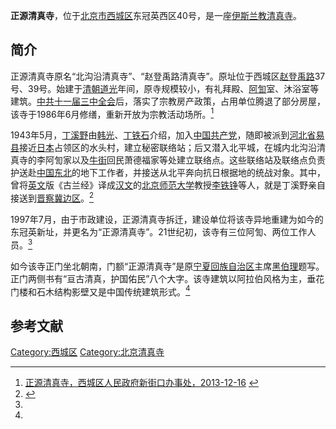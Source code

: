 {{Coord|39.9370755|116.3660376|type:landmark_region:CN-11_source:GoogleMaps|display=title}}
'''正源清真寺'''，位于[[北京市|北京市]][[西城区|西城区]]东冠英西区40号，是一座[[伊斯兰教|伊斯兰教]][[清真寺|清真寺]]。

==简介==
正源清真寺原名“北沟沿清真寺”、“赵登禹路清真寺”。原址位于西城区[[赵登禹路|赵登禹路]]37号、39号。始建于[[清朝|清朝]][[道光|道光]]年间，原寺规模较小，有礼拜殿、[[阿訇|阿訇]]室、沐浴室等建筑。[[中共十一届三中全会|中共十一届三中全会]]后，落实了宗教房产政策，占用单位腾退了部分房屋，该寺于1986年6月修缮，重新开放为宗教活动场所。<ref name=xjk>[http://xjk.bjxch.gov.cn/XJKxxxq.ycs?GUID=535270 正源清真寺，西城区人民政府新街口办事处，2013-12-16] {{webarchive|url=https://web.archive.org/web/20160304064533/http://xjk.bjxch.gov.cn/XJKxxxq.ycs?GUID=535270 |date=2016-03-04 }}</ref>

1943年5月，[[丁溪野|丁溪野]]由[[韩光|韩光]]、[[丁铁石|丁铁石]]介绍，加入[[中国共产党|中国共产党]]，随即被派到[[河北省|河北省]][[易县|易县]]接近[[日本|日本]]占领区的水头村，建立秘密联络站；后又潜入北平城，在城内北沟沿清真寺的李阿訇家以及[[牛街|牛街]]回民萧德福家等处建立联络点。这些联络站及联络点负责护送赴[[中国东北|中国东北]]的地下工作者，并接送从北平奔向抗日根据地的统战对象。其中，曾将[[英文|英文]]版《古兰经》译成[[汉文|汉文]]的[[北京师范大学|北京师范大学]]教授[[李铁铮|李铁铮]]等人，就是丁溪野亲自接送到[[晋察冀边区|晋察冀边区]]。<ref>{{Cite web |url=http://sports.eastday.com/eastday/mil/node3042/node30870/userobject1ai488397.html |title=长篇连载：胡耀邦与平反冤假错案（节选），东方网，于2015-04-08查阅 |accessdate=2015-04-07 |archive-date=2015-04-16 |archive-url=https://web.archive.org/web/20150416021750/http://sports.eastday.com/eastday/mil/node3042/node30870/userobject1ai488397.html |dead-url=yes }}</ref>

1997年7月，由于市政建设，正源清真寺拆迁，建设单位将该寺异地重建为如今的东冠英新址，并更名为“正源清真寺”。21世纪初，该寺有三位阿訇、两位工作人员。<ref name=xjk/>

如今该寺正门坐北朝南，门额“正源清真寺”是原[[宁夏回族自治区|宁夏回族自治区]]主席[[黑伯理|黑伯理]]题写。正门两侧书有“亘古清真，护国佑民”八个大字。该寺建筑以阿拉伯风格为主，垂花门楼和石木结构影壁又是中国传统建筑形式。<ref name=xjk/>

==参考文献==
{{reflist}}

[[Category:西城区|Category:西城区]]
[[Category:北京清真寺|Category:北京清真寺]]